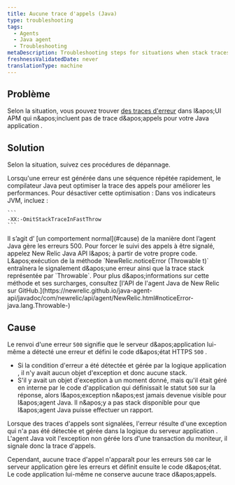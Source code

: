 ```yaml
---
title: Aucune trace d'appels (Java)
type: troubleshooting
tags:
  - Agents
  - Java agent
  - Troubleshooting
metaDescription: Troubleshooting steps for situations when stack traces are missing for error traces with your New Relic Java app.
freshnessValidatedDate: never
translationType: machine
---
```


## Problème

Selon la situation, vous pouvez trouver [des traces d&apos;erreur](/docs/apm/applications-menu/error-analytics/error-analytics-manage-error-traces) dans l&amp;apos;UI APM qui n&amp;apos;incluent pas de trace d&amp;apos;appels pour votre Java application .

## Solution

Selon la situation, suivez ces procédures de dépannage.

<CollapserGroup>
  <Collapser id="repeated-errors" title="Aucune trace d'appel pour les erreurs répétées rapidement">
    Lorsqu&apos;une erreur est générée dans une séquence répétée rapidement, le compilateur Java peut optimiser la trace des appels pour améliorer les performances. Pour désactiver cette optimisation : Dans vos indicateurs JVM, incluez :

    ```
    -XX:-OmitStackTraceInFastThrow
    ```
  </Collapser>

  <Collapser id="500-errors" title="Aucune trace d'appels pour 500 erreurs">
    Il s’agit d’ [un comportement normal](#cause) de la manière dont l’agent Java gère les erreurs 500. Pour forcer le suivi des appels à être signalé, appelez New Relic Java API l&amp;apos; à partir de votre propre code. L&amp;apos;exécution de la méthode `NewRelic.noticeError (Throwable t)` entraînera le signalement d&amp;apos;une erreur ainsi que la trace stack représentée par `Throwable`. Pour plus d&amp;apos;informations sur cette méthode et ses surcharges, consultez [l&apos;API de l&apos;agent Java de New Relic sur GitHub.](https://newrelic.github.io/java-agent-api/javadoc/com/newrelic/api/agent/NewRelic.html#noticeError-java.lang.Throwable-)
  </Collapser>
</CollapserGroup>

## Cause

Le renvoi d&apos;une erreur `500` signifie que le serveur d&amp;apos;application lui-même a détecté une erreur et défini le code d&amp;apos;état HTTPS `500` .

* Si la condition d&apos;erreur a été détectée et gérée par la logique application , il n&apos;y avait aucun objet d&apos;exception et donc aucune stack.
* S&apos;il y avait un objet d&apos;exception à un moment donné, mais qu&apos;il était géré en interne par le code d&apos;application qui définissait le statut `500` sur la réponse, alors l&amp;apos;exception n&amp;apos;est jamais devenue visible pour l&amp;apos;agent Java. Il n&amp;apos;y a pas stack disponible pour que l&amp;apos;agent Java puisse effectuer un rapport.

Lorsque des traces d&apos;appels sont signalées, l&apos;erreur résulte d&apos;une exception qui n&apos;a pas été détectée et gérée dans la logique du serveur application . L&apos;agent Java voit l&apos;exception non gérée lors d&apos;une transaction du moniteur, il signale donc la trace d&apos;appels.

Cependant, aucune trace d&apos;appel n&apos;apparaît pour les erreurs `500` car le serveur application gère les erreurs et définit ensuite le code d&amp;apos;état. Le code application lui-même ne conserve aucune trace d&amp;apos;appels.